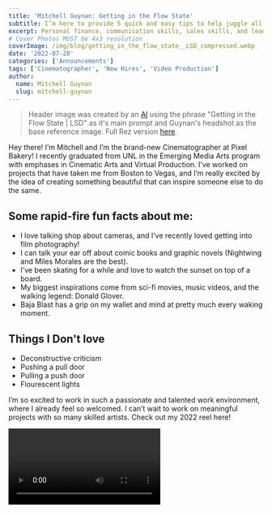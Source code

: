 ```yaml
---
title: 'Mitchell Guynan: Getting in the Flow State'
subtitle: I’m here to provide 5 quick and easy tips to help juggle all of life’s craziness.
excerpt: Personal finance, communication skills, sales skills, and leadership development are skipped in college. This means it’s on us to fill those gaps.
# Cover Photos MUST be 4x3 resolution
coverImage: /img/blog/getting_in_the_flow_state__LSD_compressed.webp
date: '2022-07-28'
categories: ['Announcements']
tags: ['Cinematographer', 'New Hires', 'Video Production']
author:
  name: Mitchell Guynan
  slug: mitchell-guynan
---
```


> Header image was created by an [AI](https://is.gd/artmachine) using the phrase "Getting in the Flow State | LSD" as it's main prompt and Guynan's headshot as the base reference image. Full Rez version [here](https://cdn.pixelbakery.com/img/blog/getting_in_the_flow_state__LSD.mp4).

Hey there! I’m Mitchell and I’m the brand-new Cinematographer at Pixel Bakery! I recently graduated from UNL in the Emerging Media Arts program with emphases in Cinematic Arts and Virtual Production. I’ve worked on projects that have taken me from Boston to Vegas, and I’m really excited by the idea of creating something beautiful that can inspire someone else to do the same.

## Some rapid-fire fun facts about me:

- I love talking shop about cameras, and I’ve recently loved getting into film photography!
- I can talk your ear off about comic books and graphic novels (Nightwing and Miles Morales are the best).
- I’ve been skating for a while and love to watch the sunset on top of a board.
- My biggest inspirations come from sci-fi movies, music videos, and the walking legend: Donald Glover.
- Baja Blast has a grip on my wallet and mind at pretty much every waking moment.

## Things I Don't love

- Deconstructive criticism
- Pushing a pull door
- Pulling a push door
- Flourescent lights

I’m so excited to work in such a passionate and talented work environment, where I already feel so welcomed. I can’t wait to work on meaningful projects with so many skilled artists. Check out my 2022 reel here!

<Video url='https://vimeo.com/702680606' playsInline={true} showPortrait={true} />

Working on so many projects has taught me that **_it’s about the process_**. To me, the process is just as important as the product! It’s all about entering that space where you look up from your computer or colleagues and hours have passed without you realizing it. **It’s The Flow State**.

I experienced this all the time when me and my roommates banded together to produce music videos together each summer. There’d be days where we’d look at each other and nod because we all understood one another without saying a word in english. We’d just say, “eh?” and I’d respond, “eh?” then we’d nod and say “eehhhhh!” It’s gotta be one of the best feelings there is.

![yep startrek reaction gif](https://cdn.pixelbakery.com/img/blog/yep_reaction_gif.webp)

So my biggest advice is to always be on the search for **_The Flow State_**, because it adds so much more meaning to what you do (and lets you have fun along the way). The fastest way to get there is by working on the things you love with the ones you love. 

I can’t wait to kick butt with the rest of the bakers, and thanks for taking the time to get to know me! 👋